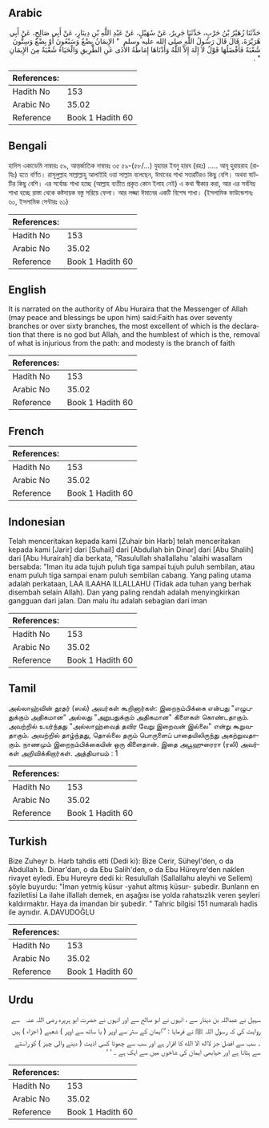## Arabic


<div dir="rtl" lang="ar" style={{fontSize:'larger',backgroundColor:'#f8f9fa',padding:20}}>
حَدَّثَنَا زُهَيْرُ بْنُ حَرْبٍ، حَدَّثَنَا جَرِيرٌ، عَنْ سُهَيْلٍ، عَنْ عَبْدِ اللَّهِ بْنِ دِينَارٍ، عَنْ أَبِي صَالِحٍ، عَنْ أَبِي هُرَيْرَةَ، قَالَ قَالَ رَسُولُ اللَّهِ صلى الله عليه وسلم ‏ "‏ الإِيمَانُ بِضْعٌ وَسَبْعُونَ أَوْ بِضْعٌ وَسِتُّونَ شُعْبَةً فَأَفْضَلُهَا قَوْلُ لاَ إِلَهَ إِلاَّ اللَّهُ وَأَدْنَاهَا إِمَاطَةُ الأَذَى عَنِ الطَّرِيقِ وَالْحَيَاءُ شُعْبَةٌ مِنَ الإِيمَانِ ‏"‏ ‏.‏
</div>
<div style={{backgroundColor:'#f8f9fa',padding:20, marginBottom: 10}}><table> <thead> <tr> <th>References:</th> <th></th> </tr> </thead> <tbody><tr><td>Hadith No</td><td>153</td></tr><tr><td>Arabic No</td><td>35.02</td></tr><tr><td>Reference</td><td>Book 1 Hadith 60</td></tr></tbody></table></div>

## Bengali


<div dir="ltr" lang="bn" style={{fontSize:'larger',backgroundColor:'#f8f9fa',padding:20}}>
হাদিস একাডেমি নাম্বারঃ ৫৯, আন্তর্জাতিক নাম্বারঃ ৩৫ ৫৯-(৫৮/...) যুহায়র ইবনু হারব (রহঃ) ..... আবূ হুরায়রাহ (রাযিঃ) হতে বর্ণিত। রাসূলুল্লাহ সাল্লাল্লাহু আলাইহি ওয়া সাল্লাম বলেছেন, ঈমানের শাখা সত্তরটিরও কিছু বেশি। অথবা ষাটটির কিছু বেশি। এর সর্বোচ্চ শাখা হচ্ছে (আল্লাহ ব্যতীত প্রকৃত কোন ইলাহ নেই) এ কথা স্বীকার করা, আর এর সর্বনিম্ন শাখা হচ্ছে রাস্তা থেকে কষ্টদায়ক বস্তু সরিয়ে ফেলা। আর লজ্জা ঈমানের একটি বিশেষ শাখা। (ইসলামিক ফাউন্ডেশনঃ ৬০, ইসলামিক সেন্টারঃ ৬১)
</div>
<div style={{backgroundColor:'#f8f9fa',padding:20, marginBottom: 10}}><table> <thead> <tr> <th>References:</th> <th></th> </tr> </thead> <tbody><tr><td>Hadith No</td><td>153</td></tr><tr><td>Arabic No</td><td>35.02</td></tr><tr><td>Reference</td><td>Book 1 Hadith 60</td></tr></tbody></table></div>

## English


<div dir="ltr" lang="en" style={{fontSize:'larger',backgroundColor:'#f8f9fa',padding:20}}>
It is narrated on the authority of Abu Huraira that the Messenger of Allah (may peace and blessings be upon him) said:Faith has over seventy branches or over sixty branches, the most excellent of which is the declaration that there is no god but Allah, and the humblest of which is the, removal of what is injurious from the path: and modesty is the branch of faith
</div>
<div style={{backgroundColor:'#f8f9fa',padding:20, marginBottom: 10}}><table> <thead> <tr> <th>References:</th> <th></th> </tr> </thead> <tbody><tr><td>Hadith No</td><td>153</td></tr><tr><td>Arabic No</td><td>35.02</td></tr><tr><td>Reference</td><td>Book 1 Hadith 60</td></tr></tbody></table></div>

## French


<div dir="ltr" lang="fr" style={{fontSize:'larger',backgroundColor:'#f8f9fa',padding:20}}>

</div>
<div style={{backgroundColor:'#f8f9fa',padding:20, marginBottom: 10}}><table> <thead> <tr> <th>References:</th> <th></th> </tr> </thead> <tbody><tr><td>Hadith No</td><td>153</td></tr><tr><td>Arabic No</td><td>35.02</td></tr><tr><td>Reference</td><td>Book 1 Hadith 60</td></tr></tbody></table></div>

## Indonesian


<div dir="ltr" lang="id" style={{fontSize:'larger',backgroundColor:'#f8f9fa',padding:20}}>
Telah menceritakan kepada kami [Zuhair bin Harb] telah menceritakan kepada kami [Jarir] dari [Suhail] dari [Abdullah bin Dinar] dari [Abu Shalih] dari [Abu Hurairah] dia berkata, "Rasulullah shallallahu 'alaihi wasallam bersabda: "Iman itu ada tujuh puluh tiga sampai tujuh puluh sembilan, atau enam puluh tiga sampai enam puluh sembilan cabang. Yang paling utama adalah perkataan, LAA ILAAHA ILLALLAHU (Tidak ada tuhan yang berhak disembah selain Allah). Dan yang paling rendah adalah menyingkirkan gangguan dari jalan. Dan malu itu adalah sebagian dari iman
</div>
<div style={{backgroundColor:'#f8f9fa',padding:20, marginBottom: 10}}><table> <thead> <tr> <th>References:</th> <th></th> </tr> </thead> <tbody><tr><td>Hadith No</td><td>153</td></tr><tr><td>Arabic No</td><td>35.02</td></tr><tr><td>Reference</td><td>Book 1 Hadith 60</td></tr></tbody></table></div>

## Tamil


<div dir="ltr" lang="ta" style={{fontSize:'larger',backgroundColor:'#f8f9fa',padding:20}}>
அல்லாஹ்வின் தூதர் (ஸல்) அவர்கள் கூறினார்கள்: இறைநம்பிக்கை என்பது "எழுபதுக்கும் அதிகமான" அல்லது "அறுபதுக்கும் அதிகமான" கிளைகள் கொண்டதாகும். அவற்றில் உயர்ந்தது "அல்லாஹ்வைத் தவிர வேறு இறைவன் இல்லை" என்று கூறுவதாகும். அவற்றில் தாழ்ந்தது, தொல்லை தரும் பொருளைப் பாதையிலிருந்து அகற்றுவதாகும். நாணமும் இறைநம்பிக்கையின் ஒரு கிளைதான். இதை அபூஹுரைரா (ரலி) அவர்கள் அறிவிக்கிறார்கள். அத்தியாயம் : 1
</div>
<div style={{backgroundColor:'#f8f9fa',padding:20, marginBottom: 10}}><table> <thead> <tr> <th>References:</th> <th></th> </tr> </thead> <tbody><tr><td>Hadith No</td><td>153</td></tr><tr><td>Arabic No</td><td>35.02</td></tr><tr><td>Reference</td><td>Book 1 Hadith 60</td></tr></tbody></table></div>

## Turkish


<div dir="ltr" lang="tr" style={{fontSize:'larger',backgroundColor:'#f8f9fa',padding:20}}>
Bize Zuheyr b. Harb tahdis etti (Dedi ki): Bize Cerir, Süheyl'den, o da Abdullah b. Dinar'dan, o da Ebu Salih'den, o da Ebu Hüreyre'den naklen rivayet eyledi. Ebu Hureyre dedi ki: Resulullah (Sallallahu aleyhi ve Sellem) şöyle buyurdu: "İman yetmiş küsur -yahut altmış küsur- şubedir. Bunların en faziletIisi La ilahe illallah demek, en aşağısı ise yolda rahatsızlık veren şeyleri kaldırmaktır. Haya da imandan bir şubedir. " Tahric bilgisi 151 numaralı hadis ile aynıdır. A.DAVUDOĞLU
</div>
<div style={{backgroundColor:'#f8f9fa',padding:20, marginBottom: 10}}><table> <thead> <tr> <th>References:</th> <th></th> </tr> </thead> <tbody><tr><td>Hadith No</td><td>153</td></tr><tr><td>Arabic No</td><td>35.02</td></tr><tr><td>Reference</td><td>Book 1 Hadith 60</td></tr></tbody></table></div>

## Urdu


<div dir="rtl" lang="ur" style={{fontSize:'larger',backgroundColor:'#f8f9fa',padding:20}}>
سہیل نے عبداللہ بن دینار سے ، انہوں نے ابو صالح سے اور انہوں نے حضرت ابو ہریرہ ‌رضی ‌اللہ ‌عنہ ‌ ‌ سے روایت کی کہ رسول اللہ ﷺ نے فرمایا : ’’ایمان کے ستر سے اوپر ( یا ساٹھ سے اوپر ) شعبے ( اجزاء ) ہیں ۔ سب سے افضل جز لااله الا الله کا اقرار ہے اور سب سے چھوٹا کسی اذیت ( دینے والی چیز ) کو راستے سے ہٹانا ہے اور حیابھی ایمان کی شاخوں میں سے ایک ہے ۔ ‘ ‘
</div>
<div style={{backgroundColor:'#f8f9fa',padding:20, marginBottom: 10}}><table> <thead> <tr> <th>References:</th> <th></th> </tr> </thead> <tbody><tr><td>Hadith No</td><td>153</td></tr><tr><td>Arabic No</td><td>35.02</td></tr><tr><td>Reference</td><td>Book 1 Hadith 60</td></tr></tbody></table></div>